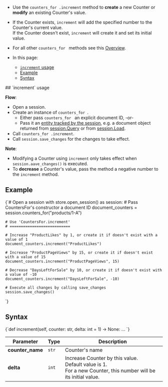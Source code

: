 
<Admonition type="note" title="">

* Use the `counters_for .increment` method to **create** a new Counter or **modify** an existing Counter's value.  

*  If the Counter exists, `increment` will add the specified number to the Counter's current value.  
   If the Counter doesn't exist, `increment` will create it and set its initial value.  

* For all other `counters_for ` methods see this [Overview](../../document-extensions/counters/overview.mdx#counter-methods-and-the--object).

* In this page:
  - [`increment` usage](../../document-extensions/counters/create-or-modify.mdx#increment-usage)
  - [Example](../../document-extensions/counters/create-or-modify.mdx#example)
  - [Syntax](../../document-extensions/counters/create-or-modify.mdx#syntax)

</Admonition>
## `increment` usage

 **Flow**:  

* Open a session.  
* Create an instance of `counters_for `.  
    * Either pass `counters_for ` an explicit document ID, -or-  
    * Pass it an [entity tracked by the session](../../client-api/session/loading-entities.mdx), 
      e.g. a document object returned from [session.Query](../../client-api/session/querying/how-to-query.mdx) or from [session.Load](../../client-api/session/loading-entities.mdx#load).  
* Call `counters_for .increment`.
* Call `session.save_changes` for the changes to take effect.  

**Note**:

* Modifying a Counter using `increment` only takes effect when `session.aave_changes()` is executed.  
* To **decrease** a Counter's value, pass the method a negative number to the `increment` method.  



## Example

<TabItem value="counters_region_Increment" label="counters_region_Increment">
<CodeBlock language="python">
{`# Open a session
with store.open_session() as session:
    # Pass CountersFor's constructor a document ID
    document_counters = session.counters_for("products/1-A")

    # Use 'CountersFor.increment'
    # ===========================

    # Increase "ProductLikes" by 1, or create it if doesn't exist with a value of 1
    document_counters.increment("ProductLikes")

    # Increase "ProductPageViews" by 15, or create it if doesn't exist with a value of 15
    document_counters.increment("ProductPageViews", 15)

    # Decrease "DaysLeftForSale" by 10, or create it if doesn't exist with a value of -10
    document_counters.increment("DaysLeftForSale", -10)

    # Execute all changes by calling save_changes
    session.save_changes()
`}
</CodeBlock>
</TabItem>



## Syntax

<TabItem value="Increment-definition" label="Increment-definition">
<CodeBlock language="python">
{`def increment(self, counter: str, delta: int = 1) -> None: ...
`}
</CodeBlock>
</TabItem>

| Parameter        | Type  | Description     |
|------------------|-------|-----------------|
| **counter_name** | `str` | Counter's name  |
| **delta**        | `int` | Increase Counter by this value.<br/>Default value is 1.<br/>For a new Counter, this number will be its initial value. |




